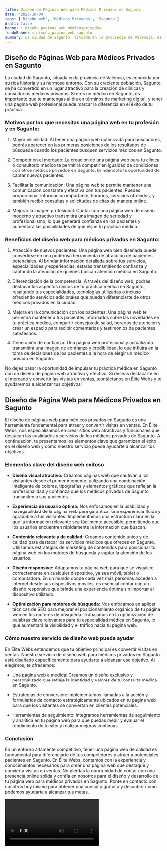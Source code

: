 ```yaml
---
title: Diseño de Páginas Web para Médicos Privados en Sagunto
date: '2023-10-04'
tags: ['Diseño web', 'Médicos Privados', 'Sagunto']
draft: false
banner : diseño_paginas_web_médicosprivados
fondoBanner : diseño_pagina_web_sagunto
summary: La ciudad de Sagunto, situada en la provincia de Valencia, es conocida por su rica historia y su hermoso entorno. Con su creciente población, Sagunto se ha convertido en un lugar atractivo para la creación de clínicas y consultorios médicos privados. Si eres un médico en Sagunto, es importante que te mantengas al día en términos de marketing digital, y tener una página web profesional puede marcar la diferencia en el éxito de tu práctica.
---
```


## Diseño de Páginas Web para Médicos Privados en Sagunto

La ciudad de Sagunto, situada en la provincia de Valencia, es conocida por su rica historia y su hermoso entorno. Con su creciente población, Sagunto se ha convertido en un lugar atractivo para la creación de clínicas y consultorios médicos privados. Si eres un médico en Sagunto, es importante que te mantengas al día en términos de marketing digital, y tener una página web profesional puede marcar la diferencia en el éxito de tu práctica.

### Motivos por los que necesitas una página web en tu profesión y en Sagunto:

1. Mayor visibilidad: Al tener una página web optimizada para buscadores, podrás aparecer en las primeras posiciones de los resultados de búsqueda cuando los pacientes busquen servicios médicos en Sagunto.

2. Competir en el mercado: La creación de una página web para tu clínica o consultorio médico te permitirá competir en igualdad de condiciones con otros médicos privados en Sagunto, brindándote la oportunidad de captar nuevos pacientes.

3. Facilitar la comunicación: Una página web te permite mantener una comunicación constante y efectiva con tus pacientes. Puedes proporcionar información importante, horarios, servicios ofrecidos, y también recibir consultas y solicitudes de citas de manera online.

4. Mejorar la imagen profesional: Contar con una página web de diseño moderno y atractivo transmitirá una imagen de seriedad y profesionalismo, lo que generará confianza en los pacientes y aumentará las posibilidades de que elijan tu práctica médica.

### Beneficios del diseño web para médicos privados en Sagunto:

1. Atracción de nuevos pacientes: Una página web bien diseñada puede convertirse en una poderosa herramienta de atracción de pacientes potenciales. Al brindar información detallada sobre tus servicios, especialidades y experiencias, estarás transmitiendo confianza y captando la atención de quienes buscan atención médica en Sagunto.

2. Diferenciación de la competencia: A través del diseño web, podrás destacar los aspectos únicos de tu práctica médica en Sagunto, resaltando tus especialidades, tecnologías utilizadas o incluso ofreciendo servicios adicionales que puedan diferenciarte de otros médicos privados en la ciudad.

3. Mejora en la comunicación con los pacientes: Una página web te permitirá mantener a tus pacientes informados sobre las novedades en tu práctica médica, compartir consejos de salud, horarios de atención y crear un espacio para recibir comentarios y testimonios de pacientes satisfechos.

4. Generación de confianza: Una página web profesional y actualizada transmitirá una imagen de confianza y credibilidad, lo que influirá en la toma de decisiones de los pacientes a la hora de elegir un médico privado en Sagunto.

No dejes pasar la oportunidad de impulsar tu práctica médica en Sagunto con un diseño de página web atractivo y efectivo. Si deseas destacarte en el mercado y convertir las visitas en ventas, ¡contáctanos en Élite Webs y te ayudaremos a alcanzar tus objetivos!

<GifSeo />

<Cta />

## Diseño de Página Web para Médicos Privados en Sagunto

El diseño de páginas web para médicos privados en Sagunto es una herramienta fundamental para atraer y convertir visitas en ventas. En Élite Webs, nos especializamos en crear sitios web atractivos y funcionales que destacan las cualidades y servicios de los médicos privados de Sagunto. A continuación, te presentamos los elementos clave que garantizan el éxito en el diseño web y cómo nuestro servicio puede ayudarte a alcanzar tus objetivos.

### Elementos clave del diseño web exitoso

- **Diseño visual atractivo:** Creamos páginas web que cautivan a los visitantes desde el primer momento, utilizando una combinación inteligente de colores, tipografías y elementos gráficos que reflejan la profesionalidad y confianza que los médicos privados de Sagunto transmiten a sus pacientes.

- **Experiencia de usuario óptima:** Nos enfocamos en la usabilidad y navegabilidad de la página web para garantizar una experiencia fluida y agradable a tus visitantes. Implementamos una estructura clara en la que la información relevante sea fácilmente accesible, permitiendo que los usuarios encuentren rápidamente la información que buscan.

- **Contenido relevante y de calidad:** Creamos contenido único y de calidad para destacar los servicios médicos que ofreces en Sagunto. Utilizamos estrategias de marketing de contenidos para posicionar tu página web en los motores de búsqueda y captar la atención de los usuarios.

- **Diseño responsive:** Adaptamos tu página web para que se visualice correctamente en cualquier dispositivo, ya sea móvil, tablet o computadora. En un mundo donde cada vez más personas acceden a internet desde sus dispositivos móviles, es esencial contar con un diseño responsive que brinde una experiencia óptima sin importar el dispositivo utilizado.

- **Optimización para motores de búsqueda:** Nos enfocamos en aplicar técnicas de SEO para mejorar el posicionamiento orgánico de tu página web en los motores de búsqueda. Trabajamos en la optimización de palabras clave relevantes para tu especialidad médica en Sagunto, lo que aumentará la visibilidad y el tráfico hacia tu página web.

### Cómo nuestro servicio de diseño web puede ayudar

En Élite Webs entendemos que tu objetivo principal es convertir visitas en ventas. Nuestro servicio de diseño web para médicos privados en Sagunto está diseñado específicamente para ayudarte a alcanzar ese objetivo. Al elegirnos, te ofrecemos:

- Una página web a medida: Creamos un diseño exclusivo y personalizado que refleje la identidad y valores de tu consulta médica en Sagunto.

- Estrategias de conversión: Implementamos llamadas a la acción y formularios de contacto estratégicamente ubicados en tu página web para que los visitantes se conviertan en clientes potenciales.

- Herramientas de seguimiento: Integramos herramientas de seguimiento y analítica en tu página web para que puedas medir y evaluar el rendimiento de tu sitio y realizar mejoras continuas.

### Conclusión

En un entorno altamente competitivo, tener una página web de calidad es fundamental para diferenciarte de tus competidores y atraer a potenciales pacientes en Sagunto. En Élite Webs, contamos con la experiencia y conocimientos necesarios para crear una página web que destaque y convierta visitas en ventas. No pierdas la oportunidad de contar con una presencia online sólida y confía en nosotros para el diseño y desarrollo de tu página web para médicos privados en Sagunto. Ponte en contacto con nosotros hoy mismo para obtener una consulta gratuita y descubrir cómo podemos ayudarte a alcanzar tus metas.

<Video />

<CtaBot job='Médicos Privados' city='Sagunto'/>

<Gmaps query='Sagunto+españa+maps' />